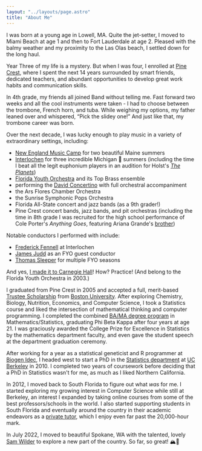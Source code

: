 ```yaml
---
layout: "../layouts/page.astro"
title: "About Me"
---
```


I was born at a young age in Lowell, MA. Quite the jet-setter, I moved to Miami Beach at age 1 and then to Fort Lauderdale at age 2. Pleased with the balmy weather and my proximity to the Las Olas beach, I settled down for the long haul.

Year Three of my life is a mystery. But when I was four, I enrolled at [Pine Crest](https://www.pinecrest.edu/), where I spent the next 14 years surrounded by smart friends, dedicated teachers, and abundant opportunities to develop great work habits and communication skills.

In 4th grade, my friends all joined Band without telling me. Fast forward two weeks and all the cool instruments were taken - I had to choose between the trombone, French horn, and tuba. While weighing my options, my father leaned over and whispered, “Pick the slidey one!” And just like that, my trombone career was born.

Over the next decade, I was lucky enough to play music in a variety of extraordinary settings, including:

- [New England Music Camp](https://snowpond.org/nemc/) for two beautiful Maine summers
- [Interlochen](http://www.interlochen.org/) for three incredible Michigan 🤚 summers (including the time I beat all the legit euphonium players in an audition for Holst's [_The Planets_](https://en.wikipedia.org/wiki/The_Planets))
- [Florida Youth Orchestra](https://www.floridayouthorchestra.org/) and its Top Brass ensemble
- performing the [David Concertino](<https://en.wikipedia.org/wiki/Trombone_Concertino_(David)>) with full orchestral accompaniment
- the Ars Flores Chamber Orchestra
- the Sunrise Symphonic Pops Orchestra
- Florida All-State concert and jazz bands (as a 9th grader!)
- Pine Crest concert bands, jazz bands, and pit orchestras (including the time in 8th grade I was recruited for the high school performance of Cole Porter's _Anything Goes_, featuring Ariana Grande's [brother](https://en.wikipedia.org/wiki/Frankie_Grande))

Notable conductors I performed with include:

- [Frederick Fennell](https://en.wikipedia.org/wiki/Frederick_Fennell) at Interlochen
- [James Judd](https://en.wikipedia.org/wiki/James_Judd) as an FYO guest conductor
- [Thomas Sleeper](https://en.wikipedia.org/wiki/Thomas_Sleeper) for multiple FYO seasons

And yes, <a href="/images/pc-carnegie.jpeg" target="_blank">I made it to Carnegie Hall</a>! How? Practice! (And belong to the Florida Youth Orchestra in 2003.)

I graduated from Pine Crest in 2005 and accepted a full, merit-based [Trustee Scholarship](https://www.bu.edu/admissions/tuition-aid/scholarships-financial-aid/first-year-merit/trustee/) from [Boston University](https://www.bu.edu/). After exploring Chemistry, Biology, Nutrition, Economics, and Computer Science, I took a Statistics course and liked the intersection of mathematical thinking and computer programming. I completed the combined [BA/MA degree program](https://www.bu.edu/stat/undergraduate-program-information/bama-in-statistics/) in Mathematics/Statistics, graduating Phi Beta Kappa after four years at age 21. I was graciously awarded the College Prize for Excellence in Statistics by the mathematics department faculty, and even gave the student speech at the department graduation ceremony.

After working for a year as a statistical geneticist and R programmer at [Biogen Idec](https://www.biogen.com/), I headed west to start a PhD in the [Statistics department](http://statistics.berkeley.edu/) at [UC Berkeley](http://www.berkeley.edu/index.html) in 2010. I completed two years of coursework before deciding that a PhD in Statistics wasn't for me, as much as I liked Northern California.

In 2012, I moved back to South Florida to figure out what _was_ for me. I started exploring my growing interest in Computer Science while still at Berkeley, an interest I expanded by taking online courses from some of the best professors/schools in the world. I also started supporting students in South Florida and eventually around the country in their academic endeavors as a [private tutor](/tutor), which I enjoy even far past the 20,000-hour mark.

In July 2022, I moved to beautiful Spokane, WA with the talented, lovely [Sam Wilder](https://www.linkedin.com/in/samantha-lynn-wilder/) to explore a new part of the country. So far, so great! 🏔️🌲
